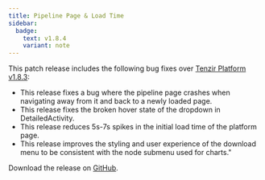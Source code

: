 ```yaml
---
title: Pipeline Page & Load Time
sidebar:
  badge:
    text: v1.8.4
    variant: note
---
```


This patch release includes the following bug fixes over [Tenzir Platform
v1.8.3](https://github.com/tenzir/platform/releases/tag/v1.8.3):

- This release fixes a bug where the pipeline page crashes when navigating
  away from it and back to a newly loaded page.
- This release fixes the broken hover state of the dropdown in
  DetailedActivity.
- This release reduces 5s-7s spikes in the initial load time of the platform
  page.
- This release improves the styling and user experience of the download menu
  to be consistent with the node submenu used for charts."

Download the release on [GitHub](https://github.com/tenzir/platform/releases/tag/v1.8.4).
